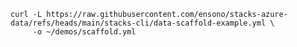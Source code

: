 ```mdx
curl -L https://raw.githubusercontent.com/ensono/stacks-azure-data/refs/heads/main/stacks-cli/data-scaffold-example.yml \
     -o ~/demos/scaffold.yml
```